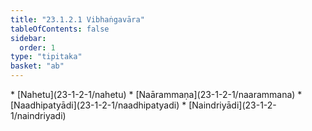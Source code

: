 ```yaml
---
title: "23.1.2.1 Vibhaṅgavāra"
tableOfContents: false
sidebar:
  order: 1
type: "tipitaka"
basket: "ab"
---
```



<DynamicBreadcrumb />



<TableOfContents>
* [Nahetu](23-1-2-1/nahetu)
* [Naārammaṇa](23-1-2-1/naarammana)
* [Naadhipatyādi](23-1-2-1/naadhipatyadi)
* [Naindriyādi](23-1-2-1/naindriyadi)
</TableOfContents>